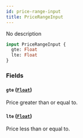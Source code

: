 ```yaml
---
id: price-range-input
title: PriceRangeInput
---
```


No description

```graphql
input PriceRangeInput {
  gte: Float
  lte: Float
}
```

### Fields

#### `gte` ([`Float`](../../../developer/api-reference/scalars/float))

Price greater than or equal to.

#### `lte` ([`Float`](../../../developer/api-reference/scalars/float))

Price less than or equal to.
